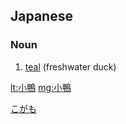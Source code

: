 ==Japanese==
{{ja-kanjitab|こ|かも|k2=がも|yomi=k|r=y}}

===Noun===
{{ja-noun|こがも|コガモ}}

# [[teal]] (freshwater duck)

[[Category:ja:Birds|こがも]]

[[lt:小鴨]]
[[mg:小鴨]]